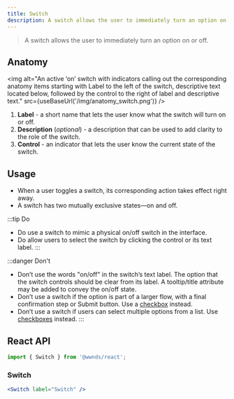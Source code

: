 ```yaml
---
title: Switch
description: A switch allows the user to immediately turn an option on or off.
---
```



> A switch allows the user to immediately turn an option on or off.

## Anatomy

<img
	alt="An active ‘on’ switch with indicators calling out the corresponding anatomy items starting with Label to the left of the switch, descriptive text located below, followed by the control to the right of label and descriptive text."
	src={useBaseUrl('/img/anatomy_switch.png')}
/>

1. **Label** - a short name that lets the user know what the switch will turn on or off.
1. **Description** (_optional_) - a description that can be used to add clarity to the role of the switch.
1. **Control** - an indicator that lets the user know the current state of the switch.

## Usage

- When a user toggles a switch, its corresponding action takes effect right away.
- A switch has two mutually exclusive states&mdash;on and off.

:::tip Do
- Do use a switch to mimic a physical on/off switch in the interface.
- Do allow users to select the switch by clicking the control or its text label.
:::

:::danger Don't
- Don’t use the words "on/off" in the switch’s text label. The option that the switch controls should be clear from its label. A tooltip/title attribute may be added to convey the on/off state.
- Don’t use a switch if the option is part of a larger flow, with a final confirmation step or Submit button. Use a [checkbox](checkbox) instead.
- Don’t use a switch if users can select multiple options from a list. Use [checkboxes](checkbox) instead.
:::

## React API

```js
import { Switch } from '@wwnds/react';
```

### Switch

```jsx live
<Switch label="Switch" />
```

<PropsTable from={Switch} />
